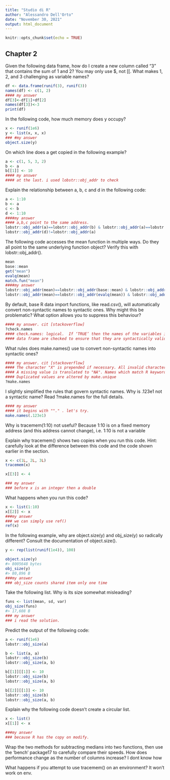 ```yaml
---
title: "Studio di R"
author: "Alessandro Dell'Orto"
date: "November 30, 2021"
output: html_document
---
```


```r
knitr::opts_chunk$set(echo = TRUE)
```

## Chapter 2

Given the following data frame, how do I create a new column called “3” 
that contains the sum of 1 and 2? You may only use $, not [[. 
What makes 1, 2, and 3 challenging as variable names?
```r
df <- data.frame(runif(3), runif(3))
names(df) <- c(1, 2)
#### my answer
df[3]<-df[1]+df[2]
names(df[3])<-3
print(df)
```



In the following code, how much memory does y occupy?
```r
x <- runif(1e6)
y <- list(x, x, x)
### #my answer
object.size(y)
```



On which line does a get copied in the following example?
```r
a <- c(1, 5, 3, 2)
b <- a
b[[1]] <- 10
#### my answer
#### at the last. i used lobstr::obj_addr to check
```



Explain the relationship between a, b, c and d in the following code:
```r
a <- 1:10
b <- a
c <- b
d <- 1:10
####my answer
#### a,b,c point to the same address. 
lobstr::obj_addr(a)==lobstr::obj_addr(b) & lobstr::obj_addr(a)==lobstr::obj_addr(c)
lobstr::obj_addr(d)!=lobstr::obj_addr(a)
```



The following code accesses the mean function in multiple ways. 
Do they all point to the same underlying function object? Verify this with lobstr::obj_addr().
```r
mean
base::mean
get("mean")
evalq(mean)
match.fun("mean")
####my answer
lobstr::obj_addr(mean)==lobstr::obj_addr(base::mean) & lobstr::obj_addr(mean)==lobstr::obj_addr(get("mean")) &
lobstr::obj_addr(mean)==lobstr::obj_addr(evalq(mean)) & lobstr::obj_addr(mean)==lobstr::obj_addr(match.fun("mean")) 
```



By default, base R data import functions, like read.csv(), will automatically convert non-syntactic names 
to syntactic ones. Why might this be problematic? What option allows you to suppress this behaviour?
```r
#### my answer. cit [stackoverflow]
?check.names
#### check.names: logical.  If ‘TRUE’ then the names of the variables in the
#### data frame are checked to ensure that they are syntactically valid variable names. 
```




What rules does make.names() use to convert non-syntactic names into syntactic ones?
```r
#### my answer. cit [stackoverflow]
#### The character "X" is prepended if necessary. All invalid characters are translated to ".". 
#### A missing value is translated to "NA". Names which match R keywords have a dot appended to them.
#### Duplicated values are altered by make.unique
?make.names
```



I slightly simplified the rules that govern syntactic names. Why is .123e1 not a syntactic name? 
Read ?make.names for the full details.
```r
#### my answer
#### it begins with ""." . let's try.
make.names(.123e1)
```



Why is tracemem(1:10) not useful?
Because 1:10 is on a fixed memory address (and this address cannot change), i.e. 1:10 is not a variable



Explain why tracemem() shows two copies when you run this code. Hint: carefully look at the difference between this code and the code shown earlier in the section.
```r
x <- c(1L, 2L, 3L)
tracemem(x)

x[[3]] <- 4

### my answer 
### before x is an integer then a double

```



What happens when you run this code?
```r
x <- list(1:10)
x[[2]] <- x
###my answer
### we can simply use ref()
ref(x)

```



In the following example, why are object.size(y) and obj_size(y) so radically different? Consult the documentation of object.size().
```r
y <- rep(list(runif(1e4)), 100)

object.size(y)
#> 8005648 bytes
obj_size(y)
#> 80,896 B
###my answer
### obj_size counts shared item only one time
```

Take the following list. Why is its size somewhat misleading?
```r
funs <- list(mean, sd, var)
obj_size(funs)
#> 17,608 B
### my answer
### i read the solution.
```

Predict the output of the following code:
```r
a <- runif(1e6)
lobstr::obj_size(a)

b <- list(a, a)
lobstr::obj_size(b)
lobstr::obj_size(a, b)

b[[1]][[1]] <- 10
lobstr::obj_size(b)
lobstr::obj_size(a, b)

b[[2]][[1]] <- 10
lobstr::obj_size(b)
lobstr::obj_size(a, b)
```


Explain why the following code doesn’t create a circular list.
```r
x <- list()
x[[1]] <- x

###my answer
### because R has the copy on modify.
```

Wrap the two methods for subtracting medians into two functions, then use the ‘bench’ package17 to carefully compare their speeds. How does performance change as the number of columns increase?
I dont know how


What happens if you attempt to use tracemem() on an environment?
It won't work on env.
